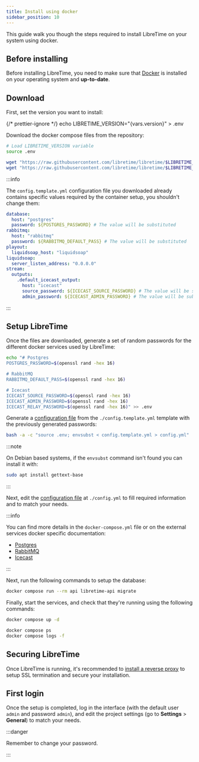 ```yaml
---
title: Install using docker
sidebar_position: 10
---
```



This guide walk you though the steps required to install LibreTime on your system using docker.

## Before installing

Before installing LibreTime, you need to make sure that [Docker](https://docs.docker.com/engine/) is installed on your operating system and **up-to-date**.

## Download

First, set the version you want to install:

{/* prettier-ignore */}
<CodeBlock language="bash">echo LIBRETIME_VERSION="{vars.version}" > .env</CodeBlock>

Download the docker compose files from the repository:

```bash
# Load LIBRETIME_VERSION variable
source .env

wget "https://raw.githubusercontent.com/libretime/libretime/$LIBRETIME_VERSION/docker-compose.yml"
wget "https://raw.githubusercontent.com/libretime/libretime/$LIBRETIME_VERSION/docker/config.template.yml"
```

:::info

The `config.template.yml` configuration file you downloaded already contains specific values required by the container setup, you shouldn't change them:

```yaml
database:
  host: "postgres"
  password: ${POSTGRES_PASSWORD} # The value will be substituted
rabbitmq:
  host: "rabbitmq"
  password: ${RABBITMQ_DEFAULT_PASS} # The value will be substituted
playout:
  liquidsoap_host: "liquidsoap"
liquidsoap:
  server_listen_address: "0.0.0.0"
stream:
  outputs:
    .default_icecast_output:
      host: "icecast"
      source_password: ${ICECAST_SOURCE_PASSWORD} # The value will be substituted
      admin_password: ${ICECAST_ADMIN_PASSWORD} # The value will be substituted
```

:::

## Setup LibreTime

Once the files are downloaded, generate a set of random passwords for the different docker services used by LibreTime:

```bash
echo "# Postgres
POSTGRES_PASSWORD=$(openssl rand -hex 16)

# RabbitMQ
RABBITMQ_DEFAULT_PASS=$(openssl rand -hex 16)

# Icecast
ICECAST_SOURCE_PASSWORD=$(openssl rand -hex 16)
ICECAST_ADMIN_PASSWORD=$(openssl rand -hex 16)
ICECAST_RELAY_PASSWORD=$(openssl rand -hex 16)" >> .env
```

Generate a [configuration file](../configuration.md) from the `./config.template.yml` template with the previously generated passwords:

```bash
bash -a -c "source .env; envsubst < config.template.yml > config.yml"
```

:::note

On Debian based systems, if the `envsubst` command isn't found you can install it with:

```bash
sudo apt install gettext-base
```

:::

Next, edit the [configuration file](../configuration.md) at `./config.yml` to fill required information and to match your needs.

:::info

You can find more details in the `docker-compose.yml` file or on the external services docker specific documentation:

- [Postgres](https://hub.docker.com/_/postgres)
- [RabbitMQ](https://hub.docker.com/_/rabbitmq)
- [Icecast](https://github.com/libretime/icecast-docker#readme)

:::

Next, run the following commands to setup the database:

```bash
docker compose run --rm api libretime-api migrate
```

Finally, start the services, and check that they're running using the following commands:

```bash
docker compose up -d

docker compose ps
docker compose logs -f
```

## Securing LibreTime

Once LibreTime is running, it's recommended to [install a reverse proxy](./reverse-proxy.md) to setup SSL termination and secure your installation.

## First login

Once the setup is completed, log in the interface (with the default user `admin` and password `admin`), and edit the project settings (go to **Settings** > **General**) to match your needs.

:::danger

Remember to change your password.

:::
